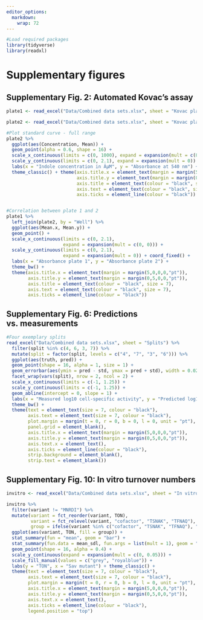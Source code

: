 ---
editor_options: 
  markdown: 
    wrap: 72
---

```{r}

#Load required packages
library(tidyverse) 
library(readxl)

```

# Supplementary figures

## Supplementary Fig. 2: Automated Kovac's assay

```{r}

plate1 <- read_excel("Data/Combined data sets.xlsx", sheet = "Kovac plate 1")

plate2 <- read_excel("Data/Combined data sets.xlsx", sheet = "Kovac plate 2")

#Plot standard curve - full range 
plate2 %>% 
  ggplot(aes(Concentration, Mean)) + 
  geom_point(alpha = 0.6, shape = 16) + 
  scale_x_continuous(limits = c(0, 1000), expand = expansion(mult = c(0.03, 0.03)), breaks = seq(0, 1000, 100)) + 
  scale_y_continuous(limits = c(0, 2.1), expand = expansion(mult = 0)) + 
  labs(x = "Indole concentration in ÂµM", y = "Absorbance at 540 nm") + 
  theme_classic() + theme(axis.title.x = element_text(margin = margin(5,0,0,0,"pt")), 
                          axis.title.y = element_text(margin = margin(0,5,0,0,"pt")), 
                          axis.title = element_text(colour = "black", size = 7), 
                          axis.text = element_text(colour = "black", size = 7), 
                          axis.ticks = element_line(colour = "black"))


#Correlation between plate 1 and 2 
plate1 %>% 
  left_join(plate2, by = "Well") %>% 
  ggplot(aes(Mean.x, Mean.y)) + 
  geom_point() + 
  scale_x_continuous(limits = c(0, 2.1), 
                     expand = expansion(mult = c(0, 0))) + 
  scale_y_continuous(limits = c(0, 2.1), 
                     expand = expansion(mult = 0)) + coord_fixed() + 
  labs(x = "Absorbance plate 1", y = "Absorbance plate 2") + 
  theme_bw() + 
  theme(axis.title.x = element_text(margin = margin(5,0,0,0,"pt")), 
        axis.title.y = element_text(margin = margin(0,5,0,0,"pt")), 
        axis.title = element_text(colour = "black", size = 7), 
        axis.text = element_text(colour = "black", size = 7), 
        axis.ticks = element_line(colour = "black"))

```

## Supplementary Fig. 6: Predictions vs. measurements

```{r}


#Four exemplary splits
read_excel("Data/Combined data sets.xlsx", sheet = "Splits") %>% 
  filter(split %in% c(4, 6, 3, 7)) %>% 
  mutate(split = factor(split, levels = c("4", "7", "3", "6"))) %>% 
  ggplot(aes(truth, pred)) + 
  geom_point(shape = 16, alpha = 1, size = 1) + 
  geom_errorbar(aes(ymin = pred - std, ymax = pred + std), width = 0.02, linewidth = 0.25) + 
  facet_wrap(vars(split), nrow = 2, ncol = 2) + 
  scale_x_continuous(limits = c(-1, 1.25)) + 
  scale_y_continuous(limits = c(-1, 1.25)) + 
  geom_abline(intercept = 0, slope = 1) + 
  labs(x = "Measured log10 cell-specific activity", y = "Predicted log10 cell-specific activity") + 
  theme_bw() + 
  theme(text = element_text(size = 7, colour = "black"), 
        axis.text = element_text(size = 7, colour = "black"), 
        plot.margin = margin(t = 0, r = 0, b = 0, l = 0, unit = "pt"), 
        panel.grid = element_blank(), 
        axis.title.x = element_text(margin = margin(5,0,0,0,"pt")), 
        axis.title.y = element_text(margin = margin(0,5,0,0,"pt")), 
        axis.text.x = element_text(), 
        axis.ticks = element_line(colour = "black"), 
        strip.background = element_blank(), 
        strip.text = element_blank())


```

## Supplementary Fig. 10: In vitro turnover numbers

```{r}

invitro <- read_excel("Data/Combined data sets.xlsx", sheet = "In vitro")

invitro %>% 
  filter(variant != "MNRDI") %>% 
  mutate(variant = fct_reorder(variant, TON), 
         variant = fct_relevel(variant, "cofactor", "TSNAK", "TFNAQ"), 
         group = ifelse(variant %in% c("cofactor", "TSNAK", "TFNAQ"), "control", "hits")) %>% 
  ggplot(aes(variant, TON, fill = group)) + 
  stat_summary(fun = "mean", geom = "bar") + 
  stat_summary(fun.data = mean_sdl, fun.args = list(mult = 1), geom = "errorbar", width = 0.3) + 
  geom_point(shape = 16, alpha = 0.4) + 
  scale_y_continuous(expand = expansion(mult = c(0, 0.05))) + 
  scale_fill_manual(values = c("grey", "royalblue")) + 
  labs(y = "TON", x = "Sav mutant") + theme_classic() + 
  theme(text = element_text(size = 7, colour = "black"), 
        axis.text = element_text(size = 7, colour = "black"), 
        plot.margin = margin(t = 0, r = 0, b = 0, l = 0, unit = "pt"), 
        axis.title.x = element_text(margin = margin(5,0,0,0,"pt")), 
        axis.title.y = element_text(margin = margin(0,5,0,0,"pt")), 
        axis.text.x = element_text(), 
        axis.ticks = element_line(colour = "black"), 
        legend.position = "top")

```
